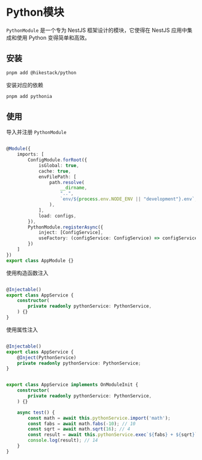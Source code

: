 
# Python模块

```PythonModule``` 是一个专为 NestJS 框架设计的模块，它使得在 NestJS 应用中集成和使用 Python 变得简单和高效。

## 安装

```sh npm2yarn
pnpm add @hikestack/python
```

<Callout type="info">
安装对应的依赖
</Callout>

```sh npm2yarn
pnpm add pythonia
```

## 使用

导入并注册 ```PythonModule```

```ts showLineNumbers filename="app.module.ts" {20-23}

@Module({
	imports: [
		ConfigModule.forRoot({
			isGlobal: true,
			cache: true,
			envFilePath: [
				path.resolve(
					__dirname,
					"..",
					`env/${process.env.NODE_ENV || "development"}.env`,
				),
			],
			load: configs,
		}),
		PythonModule.registerAsync({
			inject: [ConfigService],
			useFactory: (configService: ConfigService) => configService.get("python"),
		})
	]
})
export class AppModule {}
```

使用构造函数注入

```ts showLineNumbers filename="app.service.ts" {7}

@Injectable()
export class AppService {
	constructor(
		private readonly pythonService: PythonService,
	) {}
}
```

使用属性注入

```ts showLineNumbers filename="app.service.ts" {6,7}

@Injectable()
export class AppService {
    @Inject(PythonService)
	private readonly pythonService: PythonService;
}
```

```ts

export class AppService implements OnModuleInit {
	constructor(
		private readonly pythonService: PythonService,
	) {}

	async test() {
		const math = await this.pythonService.import('math');
        const fabs = await math.fabs(-10); // 10
        const sqrt = await math.sqrt(16); // 4
        const result = await this.pythonService.exec`${fabs} + ${sqrt}`;
        console.log(result); // 14
	}
}
```